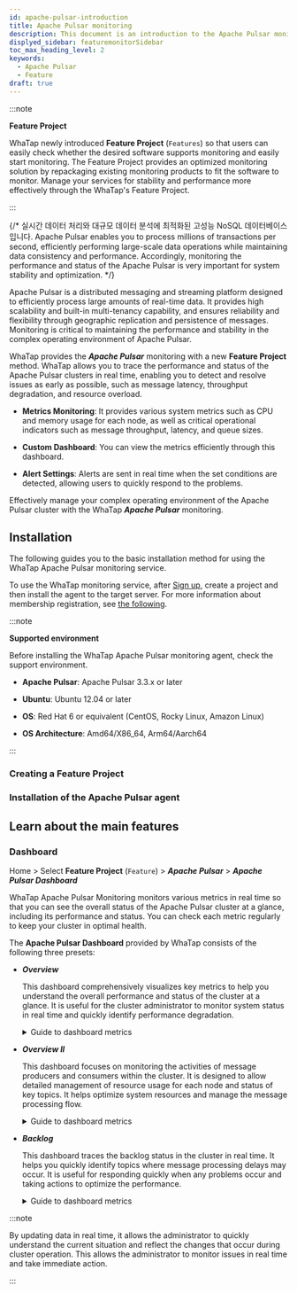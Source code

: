 ```yaml
---
id: apache-pulsar-introduction
title: Apache Pulsar monitoring
description: This document is an introduction to the Apache Pulsar monitoring product.
displyed_sidebar: featuremonitorSidebar
toc_max_heading_level: 2
keywords:
  - Apache Pulsar
  - Feature
draft: true
---
```



:::note

**Feature Project**<ScrollToLink anchor='feature-project' />

WhaTap newly introduced **Feature Project** (<code class='Features'>Features</code>) so that users can easily check whether the desired software supports monitoring and easily start monitoring. The Feature Project provides an optimized monitoring solution by repackaging existing monitoring products to fit the software to monitor. Manage your services for stability and performance more effectively through the WhaTap's Feature Project. 

:::

{/* 실시간 데이터 처리와 대규모 데이터 분석에 최적화된 고성능 NoSQL 데이터베이스입니다. Apache Pulsar enables you to process millions of transactions per second, efficiently performing large-scale data operations while maintaining data consistency and performance. Accordingly, monitoring the performance and status of the Apache Pulsar is very important for system stability and optimization. */}

Apache Pulsar is a distributed messaging and streaming platform designed to efficiently process large amounts of real-time data. It provides high scalability and built-in multi-tenancy capability, and ensures reliability and flexibility through geographic replication and persistence of messages. Monitoring is critical to maintaining the performance and stability in the complex operating environment of Apache Pulsar. 

WhaTap provides the ***Apache Pulsar*** monitoring with a new **Feature Project** method. WhaTap allows you to trace the performance and status of the Apache Pulsar clusters in real time, enabling you to detect and resolve issues as early as possible, such as message latency, throughput degradation, and resource overload. 

- **Metrics Monitoring**: It provides various system metrics such as CPU and memory usage for each node, as well as critical operational indicators such as message throughput, latency, and queue sizes. 

- **Custom Dashboard**: You can view the metrics efficiently through this dashboard.

- **Alert Settings**: Alerts are sent in real time when the set conditions are detected, allowing users to quickly respond to the problems.

Effectively manage your complex operating environment of the Apache Pulsar cluster with the WhaTap ***Apache Pulsar*** monitoring. 

## Installation

The following guides you to the basic installation method for using the WhaTap Apache Pulsar monitoring service. 

To use the WhaTap monitoring service, after [Sign up](https://www.whatap.io/en/signup/), create a project and then install the agent to the target server. For more information about membership registration, see [the following](../account/account-manage). 

:::note 

**Supported environment**<ScrollToLink anchor='apache-pulsar-supported-env' />

Before installing the WhaTap Apache Pulsar monitoring agent, check the support environment. 

- **Apache Pulsar**: Apache Pulsar 3.3.x or later 

- **Ubuntu**: Ubuntu 12.04 or later

- **OS**: Red Hat 6 or equivalent (CentOS, Rocky Linux, Amazon Linux)

- **OS Architecture**: Amd64/X86_64, Arm64/Aarch64

:::

### Creating a Feature Project


<CreateFeature />

### Installation of the Apache Pulsar agent

<InstallFeature name='Apache Pulsar Agent Installation' />

## Learn about the main features

### Dashboard

Home > Select **Feature Project** (<code class='Features'>Feature</code>) > ***Apache Pulsar*** > ***Apache Pulsar Dashboard***

WhaTap Apache Pulsar Monitoring monitors various metrics in real time so that you can see the overall status of the Apache Pulsar cluster at a glance, including its performance and status. You can check each metric regularly to keep your cluster in optimal health. 

The **Apache Pulsar Dashboard** provided by WhaTap consists of the following three presets:

- ***Overview*** 

  This dashboard comprehensively visualizes key metrics to help you understand the overall performance and status of the cluster at a glance. It is useful for the cluster administrator to monitor system status in real time and quickly identify performance degradation.

  <details>
  <summary>Guide to dashboard metrics</summary>

  ##### Summary information at the top of the dashboard

  - ***CPU***: It displays the number of CPU cores used in the cluster.

  - ***Memory***: It displays the total amount of memory in use in the cluster and the current memory usage.

  - ***ZooKeeper***: It displays the number of running ZooKeeper instances and their availability.

  - ***Broker***: It displays the number and status of active brokers.

  - ***Bookies***: It displays the number and status of BookKeeper nodes (Bookies) used in Apache Pulsar.

  - ***Broker Storage Size***: It displays the total amount of data stored in the broker.

  - ***Backlog***: By displaying the total size of unprocessed messages to determine the delay in message processing.

  ##### Performance graphs

  - ***Messaging Storage***: It traces the storage capacity variability by displaying the message storage usage over time.

  - ***Message Rate(msg/s)***: It graphically displays the number of messages processed per second, allowing you to monitor the message processing speed of the cluster.

  - ***Messaging Backlog***: It visualizes the number of messages waiting to be processed over time, allowing you to quickly identify message processing delays.

  - ***Throughput(bytes/s)***: It represents the amount of data processed per second and evaluates the data processing capability of the cluster.

  - ***Replication Backlog***: It displays the number of messages waiting to be replicated to other data centers.

  - ***Replication Throughput***: It represents the amount of data processed per second during data replication.

  - ***Replication Rate***: It displays the transmission speed of replication messages.

  - ***Subscription Unacked Messages***: It represents the number of subscribed messages that have not yet been acknowledged.

  ##### Top 10 backlogs

  - ***Top 10 topics backlog***: You can analyze the causes of message delays by listing the top 10 topics with the most backlog.

  - ***Top 10 Replication Backlog***: You can identify replication latency issues by listing the top 10 items with the most replication backlog.

  </details>

- ***Overview II***

  This dashboard focuses on monitoring the activities of message producers and consumers within the cluster. It is designed to allow detailed management of resource usage for each node and status of key topics. It helps optimize system resources and manage the message processing flow.

  <details>
  <summary>Guide to dashboard metrics</summary>

  - ***Consumers Count***: It displays the number of active consumers in the current cluster in real time, allowing you to monitor message consumption activities and analyze the impact of changes in the number of consumers on the system.

  - ***Producers Count***: It displays the number of active producers in the current cluster in real time, allowing you to monitor message production activities and analyze the impact of changes in the number of producers on the message production speed.

  - ***Messages In***: It displays the number of messages flowing into the cluster over time, helping you monitor message inflow rates to predict the system load and identify traffic fluctuations.

  - ***Subscriptions Count***: It displays the number of active subscriptions in the cluster in real time, helping you analyze the impact of increasing or decreasing subscriptions while processing system messages.

  - ***Offloaded Size***: It represents the size of data offloaded from the cluster to disk, and can be used to evaluate the data storage efficiency and manage the storage space for a long time.

  - ***Bytes In***: It displays the size of data flowing into the cluster in real time, helping you monitor the data inflow speed for managing the system performance and network load.

  - ***Node CPU***(Node CPU utilization): It graphically displays the CPU utilization of each node in the cluster, allowing you to monitor the performance by node and optimize the resource distribution.

  - ***Node Memory Used %***(Node Memory utilization): It displays the memory usage of each node in the cluster in real time, allowing you to monitor the memory usage to prevent performance degradation.

  - ***Top 10 Topics Unacked***: It lists the top 10 topics with the most unacknowledged messages, helping you identify and troubleshoot the cause of message acknowledgment delays in specific topics.

  - ***Top 10 Topics Storage***: It lists the top 10 topics that occupy the most storage space, allowing you to analyze the storage space occupied by specific topics to support efficient data management.

  </details>

- ***Backlog***

  This dashboard traces the backlog status in the cluster in real time. It helps you quickly identify topics where message processing delays may occur. It is useful for responding quickly when any problems occur and taking actions to optimize the performance.

  <details>
  <summary>Guide to dashboard metrics</summary>

  - ***Pulsar Backlog***: It visualizes the number of messages waiting to be processed in specific topics over time. It monitors the backlog status in real time to identify and respond to problems as early as possible when the system processing capacity is exceeded.

  - ***Top 20 Backlog Topics***: It lists the top 20 topics with the most backlogs. It displays the number of unprocessed and pending messages for each topic, allowing you to quickly identify problem topics and focus on resource management.

  - ***Recently***(recent message count): The ***Recently*** column next to each topic indicates the number of backlog messages that occurred recently. It helps you clearly understand the current status of the backlog and identify topics that require immediate response.

  </details>

:::note 

By updating data in real time, it allows the administrator to quickly understand the current situation and reflect the changes that occur during cluster operation. This allows the administrator to monitor issues in real time and take immediate action.

:::
